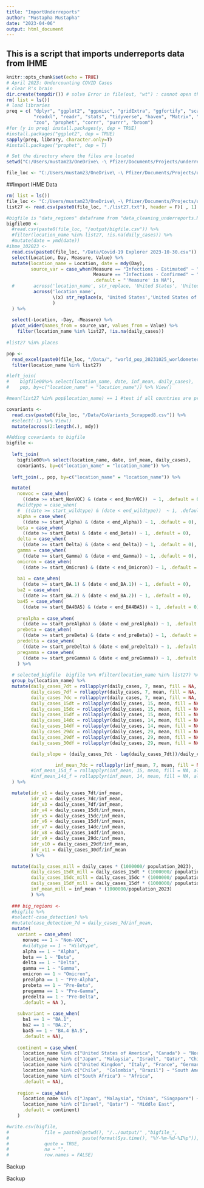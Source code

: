 ```yaml
---
title: "ImportUnderreports"
author: "Mustapha Mustapha"
date: "2023-04-06"
output: html_document
---
```

## This is a script that imports underreports data from IHME

```r
knitr::opts_chunk$set(echo = TRUE)
# April 2023: Undercounting COVID Cases
# clear R's brain
dir.create(tempdir()) # solve Error in file(out, "wt") : cannot open the connection
rm( list = ls())
# load libraries
preq = c( "dplyr", "ggplot2", "ggpmisc", "gridExtra", "ggfortify", "scales", 
          "readxl", "readr", "stats", "tidyverse", "haven", "Matrix", "foreign",
          "zoo", "prophet", "corrr", "purrr", "broom")
#for (y in preq) install.packages(y, dep = TRUE)
#install.packages("ggplot2", dep = TRUE)
sapply(preq, library, character.only=T)
#install.packages("prophet", dep = T)

# Set the directory where the files are located
setwd("C:/Users/mustam23/OneDrive\ -\ Pfizer/Documents/Projects/underreporting") #setwd("G:/My\ Drive/Documents/R_github/underreporting/")

file_loc <- "C:/Users/mustam23/OneDrive\ -\ Pfizer/Documents/Projects/underreporting"
```

##Import IHME Data
```r
rm( list = ls())
file_loc <- "C:/Users/mustam23/OneDrive\ -\ Pfizer/Documents/Projects/underreporting"
list27 <- read.csv(paste0(file_loc, "./list27.txt"), header = F)[ , 1]

#bigfile is "data_regions" dataframe from "data_cleaning_underreports.Rmd"
bigfile00 <- 
  #read.csv(paste0(file_loc, "/output/bigfile.csv")) %>% 
  #filter(location_name %in% list27, !is.na(daily_cases)) %>% 
  #mutate(date = ymd(date))
#ihme_102023 <- 
  read.csv(paste0(file_loc, "/Data/Covid-19 Explorer 2023-10-30.csv")) %>% 
  select(Location, Day, Measure, Value) %>% 
  mutate(location_name = Location, date = mdy(Day),
         source_var = case_when(Measure == "Infections - Estimated" ~ "inf_mean",
                                Measure == "Infections - Confirmed" ~ "daily_cases",
                                .default = "'Measure' is NA"),
  #       across('location_name', str_replace, 'United States', 'United States of America')) %>%
          across('location_name',
                 \(x) str_replace(x, 'United States','United States of America')
                 )
  ) %>%
  
  select(-Location, -Day, -Measure) %>% 
  pivot_wider(names_from = source_var, values_from = Value) %>%
    filter(location_name %in% list27, !is.na(daily_cases)) 
  
#list27 %in% places
```

```r
pop <- 
  read_excel(paste0(file_loc, "/Data/", "world_pop_20231025_worldometer.xlsx")) %>% 
  filter(location_name %in% list27)

#left_join(
#    bigfile00%>% select(location_name, date, inf_mean, daily_cases),
#    pop, by=c("location_name" = "location_name")) %>% View()

#mean(list27 %in% pop$location_name) == 1 #test if all countries are present

```

```r
covariants <- 
  read.csv(paste0(file_loc, "/Data/CoVariants_Scrapped8.csv")) %>% 
  #select(-1) %>% View()
  mutate(across(2:length(.), mdy))
```

```r
#Adding covariants to bigfile
bigfile <- 
  
  left_join(
    bigfile00%>% select(location_name, date, inf_mean, daily_cases),
    covariants, by=c("location_name" = "location_name")) %>% 
  
  left_join(., pop, by=c("location_name" = "location_name")) %>% 

  mutate(
    nonvoc = case_when(
      ((date >= start_NonVOC) & (date < end_NonVOC))  ~ 1, .default = 0),
    #wildtype = case_when(
    #  ((date >= start_wildtype) & (date < end_wildtype))  ~ 1, .default = 0),
    alpha = case_when(
      ((date >= start_Alpha) & (date < end_Alpha)) ~ 1, .default = 0),
    beta = case_when(
      ((date >= start_Beta) & (date < end_Beta)) ~ 1, .default = 0),
    delta = case_when(
      ((date >= start_Delta) & (date < end_Delta)) ~ 1, .default = 0),
    gamma = case_when(
      ((date >= start_Gamma) & (date < end_Gamma)) ~ 1, .default = 0),
    omicron = case_when(
      ((date >= start_Omicron) & (date < end_Omicron)) ~ 1, .default = 0),
    
    ba1 = case_when(
      ((date >= start_BA.1) & (date < end_BA.1)) ~ 1, .default = 0),
    ba2 = case_when(
      ((date >= start_BA.2) & (date < end_BA.2)) ~ 1, .default = 0),
    ba45 = case_when(
      ((date >= start_BA4BA5) & (date < end_BA4BA5)) ~ 1, .default = 0),
   
    prealpha = case_when(
      ((date >= start_preAlpha) & (date < end_preAlpha)) ~ 1, .default = 0),
    prebeta = case_when(
      ((date >= start_preBeta) & (date < end_preBeta)) ~ 1, .default = 0),
    predelta = case_when(
      ((date >= start_preDelta) & (date < end_preDelta)) ~ 1, .default = 0),
    pregamma = case_when(
      ((date >= start_preGamma) & (date < end_preGamma)) ~ 1, .default = 0)
    ) %>% 
  
  # selected_bigfile  bigfile %>% #filter(location_name %in% list27) %>% 
  group_by(location_name) %>%
  mutate(daily_cases_7dt = rollapplyr(daily_cases, 7, mean, fill = NA, align = "right"),
         daily_cases_7df = rollapplyr(daily_cases, 7, mean, fill = NA, align = "left"),
         daily_cases_7dc = rollapplyr(daily_cases, 7, mean, fill = NA, align = "center"),
         daily_cases_15dt = rollapplyr(daily_cases, 15, mean, fill = NA, align = "right"),
         daily_cases_15dc = rollapplyr(daily_cases, 15, mean, fill = NA, align = "center"),
         daily_cases_15df = rollapplyr(daily_cases, 15, mean, fill = NA, align = "left"),
         daily_cases_14dc = rollapplyr(daily_cases, 14, mean, fill = NA, align = "left"),
         daily_cases_14df = rollapplyr(daily_cases, 14, mean, fill = NA, align = "left"),
         daily_cases_29dc = rollapplyr(daily_cases, 29, mean, fill = NA, align = "center"),
         daily_cases_29df = rollapplyr(daily_cases, 29, mean, fill = NA, align = "left"),
         daily_cases_30df = rollapplyr(daily_cases, 29, mean, fill = NA, align = "left"),

         daily_slope = (daily_cases_7dt - lag(daily_cases_7dt))/daily_cases_7dt,

                  inf_mean_7dc = rollapplyr(inf_mean, 7, mean, fill = NA, align = "center"),
         #inf_mean_15d_f = rollapplyr(inf_mean, 15, mean, fill = NA, align = "left"),
         #inf_mean_14d_f = rollapplyr(inf_mean, 14, mean, fill = NA, align = "left")
  ) %>%

  mutate(idr_v1 = daily_cases_7dt/inf_mean,
         idr_v2 = daily_cases_7dc/inf_mean,
         idr_v3 = daily_cases_7df/inf_mean,
         idr_v4 = daily_cases_15dt/inf_mean,
         idr_v5 = daily_cases_15dc/inf_mean,
         idr_v6 = daily_cases_15df/inf_mean,
         idr_v7 = daily_cases_14dc/inf_mean,
         idr_v8 = daily_cases_14df/inf_mean,
         idr_v9 = daily_cases_29dc/inf_mean,
         idr_v10 = daily_cases_29df/inf_mean,
         idr_v11 = daily_cases_30df/inf_mean
         ) %>%

  mutate(daily_cases_mill = daily_cases * (1000000/ population_2023),
         daily_cases_15dt_mill = daily_cases_15dt * (1000000/ population_2023),
         daily_cases_15dc_mill = daily_cases_15dc * (1000000/ population_2023),
         daily_cases_15df_mill = daily_cases_15df * (1000000/ population_2023),
         inf_mean_mill = inf_mean * (1000000/population_2023)
         ) %>%
  
  ### big_regions <- 
  #bigfile %>%
  #select(-case_detection) %>%
  #mutate(case_detection_7d = daily_cases_7d/inf_mean,
  mutate( 
    variant = case_when(
      nonvoc == 1 ~ "Non-VOC",
      #wildtype == 1 ~ "Wildtype",
      alpha == 1 ~ "Alpha",
      beta == 1 ~ "Beta",
      delta == 1 ~ "Delta",
      gamma == 1 ~ "Gamma",
      omicron == 1 ~ "Omicron",
      prealpha == 1 ~ "Pre-Alpha",
      prebeta == 1 ~ "Pre-Beta",
      pregamma == 1 ~ "Pre-Gamma",
      predelta == 1 ~ "Pre-Delta",
      .default = NA ),
    
    subvariant = case_when(
      ba1 == 1 ~ "BA.1",
      ba2 == 1 ~ "BA.2",
      ba45 == 1 ~ "BA.4 BA.5",
      .default = NA),
    
    continent = case_when(
      location_name %in% c("United States of America", "Canada") ~ "North America",
      location_name %in% c("Japan", "Malaysia", "Israel", "Qatar", "China", "Singapore") ~ "Asia",
      location_name %in% c("United Kingdom", "Italy", "France", "Germany", "Spain", "Denmark", "Finland", "Sweden", "Netherlands", "Belgium", "Greece", "Austria", "Portugal", "Ireland", "Luxembourg") ~ "Europe",
      location_name %in% c("Chile",  "Colombia", "Brazil") ~ "South America",
      location_name %in% c("South Africa") ~ "Africa",
      .default = NA),
    
    region = case_when(
      location_name %in% c("Japan", "Malaysia", "China", "Singapore") ~ "East Asia",
      location_name %in% c("Israel", "Qatar") ~ "Middle East",
      .default = continent)
    )

#write.csv(bigfile, 
#             file = paste0(getwd(), "/../output/" ,"bigfile_", 
#                           paste(format(Sys.time(), "%Y-%m-%d-%I%p")), ".csv"),
#             quote = TRUE,
#             na = "",
#             row.names = FALSE)

```


############################### Backup ##################################
############################### Backup ##################################
